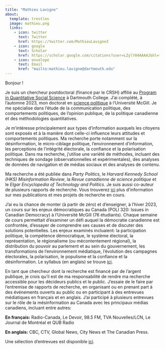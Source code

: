 ```yaml
---
title: "Mathieu Lavigne"
about:
  template: trestles
  image: mathieu.png
  links:
    - icon: twitter
      text: Twitter
      href: https://twitter.com/MathieuLavigne3
    - icon: google
      text: Scholar
      href: https://scholar.google.com/citations?user=LZylY84AAAAJ&hl=fr&oi=ao
    - icon: envelope
      text: Email
      href: "mailto:mathieu.lavigne@dartmouth.edu"
---
```


<section class="about">

Bonjour !

Je suis un chercheur postdoctoral (financé par le CRSH) affilié au [Program in Quantitative Social Science](https://qss.dartmouth.edu/) à Dartmouth College. J'ai complété, à l'automne 2023, mon doctorat en [science politique](https://www.mcgill.ca/politicalscience/){target="_blank"} à l'Université McGill. Je me spécialise dans l'étude de la communication politique, des comportements politiques, de l'opinion publique, de la politique canadienne et des méthodologies quantitatives. 

Je m'intéresse principalement aux types d'information auxquels les citoyens sont exposés et à la manière dont celle-ci influence leurs attitudes et comportements politiques. Ma recherche porte notamment sur la désinformation, le micro-ciblage politique, l'environnement d'information, les perceptions de l'intégrité électorale, la confiance et la polarisation politique. Dans ma recherche, j'utilise une variété de méthodes, incluant des techniques de sondage (observationnelles et expérimentales), des analyses de données de navigation et de médias sociaux et des analyses de contenu. 

Ma recherche a été publiée dans *Party Politics*, le *Harvard Kennedy School (HKS) Misinformation Review*, la *Revue canadienne de science politique* et le *Elgar Encyclopedia of Technology and Politics*. Je suis aussi co-auteur de plusieurs rapports de recherche. Vous trouverez [ici](../Research/index.qmd){target="_blank"} plus d'information sur mes publications et mes projets de recherche en cours.

J'ai eu la chance de monter (à partir de zéro) et d'enseigner, à l'hiver 2023, un cours sur les enjeux démocratiques au Canada (POLI 320: Issues in Canadian Democracy) à l'Université McGill (76 étudiants). Chaque semaine de cours permettait d'examiner un défi auquel la démocratie canadienne est confrontée, d'essayer de comprendre ses causes et de discuter des solutions potentielles. Les enjeux examinés incluaient: la participation politique, la compétence démocratique, le système électoral, la représentation, le régionalisme (ou mécontentement régional), la distribution du pouvoir au parlement et au sein du gouvernement, les transformations de l'environnement médiatique, l'évolution des campagnes électorales, la polarisation, le populisme et la confiance et la désinformation. Le syllabus (en anglais) se trouve [ici](../Teaching/POLI320_W23.pdf){target="_blank"}.

En tant que chercheur dont la recherche est financé par de l'argent publique, je crois qu'il est de ma responsabilité de rendre ma recherche accessible pour les décideurs publics et le public. J'essaie de le faire par l'entremise de rapports de recherche, en organisant ou en prenant part à des événements ouverts au public ou en participant à des entrevues médiatiques en français et en anglais. J'ai participé à plusieurs entrevues sur le rôle de la mésinformation au Canada avec les principaux médias canadiens, incluant entre autres: 

**En français:** Radio-Canada, Le Devoir, 98.5 FM, TVA Nouvelles/LCN, Le Journal de Montréal et QUB Radio 

**En anglais:** CBC, CTV, Global News, City News et The Canadian Press. 

Une sélection d'entrevues est disponible [ici](../Media/index.qmd){target="_blank"}.

</section>